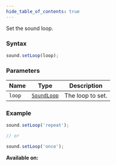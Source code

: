 ```yaml
---
hide_table_of_contents: true
---
```



Set the sound loop.

### Syntax

```js
sound.setLoop(loop);
```

### Parameters

| Name   | Type                                | Description      |
| ------ | ----------------------------------- | ---------------- |
| `loop` | [`SoundLoop`](/sdk/types/SoundLoop) | The loop to set. |

### Example

```js
sound.setLoop('repeat');

// or

sound.setLoop('once');
```

**Available on:** <ClientTag />
